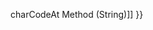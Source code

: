 {{Page_Title}}
{{Flags}}
{{Summary_Section|Returns a string from a number of Unicode character values.

}}
{{JS_Syntax|Formats={{JS_Syntax_Format
|Format= String.fromCharCode([ code1 [, code2 [, ...[, codeN ]]]]) }}
|Values={{JS_Syntax_Parameter
|Name=String
|Required=Required
|Description=The String object.}}{{JS_Syntax_Parameter
|Name=code1 , . . . , codeN
|Required=Optional
|Description=A series of Unicode character values to convert to a string. If no arguments are supplied, the result is the empty string.}}
}}
{{Remarks_Section
|Remarks=You call this function on the String object rather than on a string instance.

The following example shows how to use this method:

 var test = String.fromCharCode(112, 108, 97, 105, 110);
 document.write(test);
 
 // Output: plain
}}
{{See_Also_Section
|Manual_links=* [[javascript/String/charCodeAt{{!}}charCodeAt Method (String)]]
}}
{{Topics | JS Basic}}

{{External_Attribution
|Is_CC-BY-SA=No
|Sources=MSDN
|MDN_link=
|MSDN_link=http://msdn.microsoft.com/en-us/library/ie/wb4w0k66(v=vs.94).aspx
|HTML5Rocks_link=
}}
